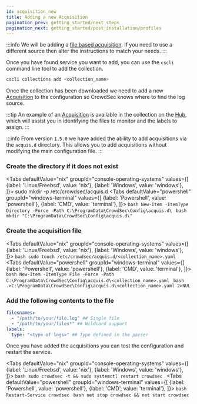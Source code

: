 ```yaml
---
id: acquisition_new
title: Adding a new Acquisition
pagination_prev: getting_started/next_steps
pagination_next: getting_started/post_installation/profiles
---
```


:::info
We will be adding a [file based acquisition](/docs/next/data_sources/file). If you need to use a different source then alter the instructions to match your needs.
:::



Once you have found service you want to add, you can use the `cscli` command line tool to add the collection.

```bash
cscli collections add <collection_name>
```

Once the collection has been downloaded we need to add a new [Acquisition](https://docs.crowdsec.net/docs/next/data_sources/intro) to the configuration so CrowdSec knows where to find the log source.

:::tip
An example of an [Acquisition](https://docs.crowdsec.net/docs/next/data_sources/intro) is available in the collection on the [Hub](https://hub.crowdsec.net/), which will assist you in identifying the files to monitor and the labels to assign.
:::

:::info
From version `1.5.0` we have added the ability to add acquisitions via the `acquis.d` directory. This allows you to add acquisitions without modifying the main configuration file.
:::

### Create the directory if it does not exist

<Tabs
  defaultValue="nix"
  groupId="console-operating-systems"
  values={[
    {label: 'Linux/Freebsd', value: 'nix'},
    {label: 'Windows', value: 'windows'},
  ]}>
  <TabItem value="nix">
    <CodeBlock className="language-bash">sudo mkdir -p /etc/crowdsec/acquis.d</CodeBlock>
  </TabItem>
  <TabItem value="windows">
        <Tabs
    defaultValue="powershell"
    groupId="windows-terminal"
    values={[
      {label: 'Powershell', value: 'powershell'},
      {label: 'CMD', value: 'terminal'},
    ]}>
      <TabItem value="powershell">
          ```bash
          New-Item -ItemType Directory -Force -Path C:\ProgramData\CrowdSec\Config\acquis.d\
          ```
      </TabItem>
      <TabItem value="terminal">
          ```bash
          mkdir "C:\ProgramData\CrowdSec\Config\acquis.d\"
          ```
      </TabItem>
    </Tabs>
  </TabItem>
</Tabs>

### Create the acquisition file

<Tabs
  defaultValue="nix"
  groupId="console-operating-systems"
  values={[
    {label: 'Linux/Freebsd', value: 'nix'},
    {label: 'Windows', value: 'windows'},
  ]}>
  <TabItem value="nix">
    ```bash
    sudo touch /etc/crowdsec/acquis.d/<collection_name>.yaml
    ```
  </TabItem>
  <TabItem value="windows">
        <Tabs
    defaultValue="powershell"
    groupId="windows-terminal"
    values={[
      {label: 'Powershell', value: 'powershell'},
      {label: 'CMD', value: 'terminal'},
    ]}>
      <TabItem value="powershell">
          ```bash
          New-Item -ItemType File -Force -Path C:\ProgramData\CrowdSec\Config\acquis.d\<collection_name>.yaml
          ```
      </TabItem>
      <TabItem value="terminal">
          ```bash
          .>C:\ProgramData\CrowdSec\Config\acquis.d\<collection_name>.yaml 2>NUL
          ```
      </TabItem>
    </Tabs>
  </TabItem>
</Tabs>

### Add the following contents to the file

```yaml title="<collection_name>.yaml"
filesnames:
  - "/path/to/your/file.log" ## Single file
  - "/path/to/your/files*" ## Wildcard support
labels:
  type: "<type of logs>" ## Type defined in the parser
```

Once you have added the acquisitions you can test the configuration and restart the service.

<Tabs
  defaultValue="nix"
  groupId="console-operating-systems"
  values={[
    {label: 'Linux/Freebsd', value: 'nix'},
    {label: 'Windows', value: 'windows'},
  ]}>
  <TabItem value="nix">
    ```bash
    sudo crowdsec -t && sudo systemctl restart crowdsec
    ```
  </TabItem>
  <TabItem value="windows">
      <Tabs
    defaultValue="powershell"
    groupId="windows-terminal"
    values={[
      {label: 'Powershell', value: 'powershell'},
      {label: 'CMD', value: 'terminal'},
    ]}>
      <TabItem value="powershell">
          ```bash
          Restart-Service crowdsec
          ```
      </TabItem>
      <TabItem value="terminal">
          ```bash
          net stop crowdsec && net start crowdsec
          ```
      </TabItem>
    </Tabs>
  </TabItem>
</Tabs>
